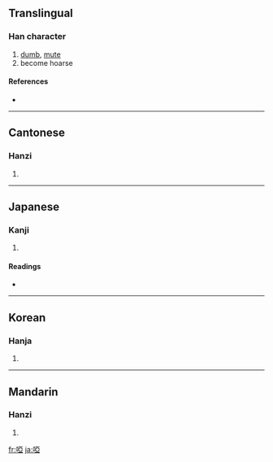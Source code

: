 {{also|哑|唖}}
==Translingual==

===Han character===
{{Han char|rn=30|rad=口|as=08|sn=11|four=6101<sub>7</sub>|canj=口一中一 (RMLM)}}

# [[dumb]], [[mute]]
# become hoarse

====References====
* {{Han ref|kx=0196.150|dkj=03835|dj=0417.240|hdz=10636.070|uh=555E|ud=21854|bh=B0D7|bd=45271}}

----

==Cantonese==

===Hanzi===
{{yue-hanzi|jyut=|y=a1, a2|sim=哑}}

# {{defn|Cantonese}}

----

==Japanese==

===Kanji===
{{ja-kanji|grade=|rs=口08}}

# {{defn|Japanese}}

====Readings====
* {{ja-readings|on=[[あ]] (a)|kun=[[おし]] (oshi)}}

----

==Korean==

===Hanja===
{{ko-hanja|hangeul=아|rv=a|mr=a}}

# {{defn|Korean}}

----

==Mandarin==

===Hanzi===
{{cmn-hanzi|sim=哑|pin=[[yǎ]] ([[ya3]])|wg=ya<sup>3</sup>}}

# {{defn|Mandarin}}

[[fr:啞]]
[[ja:啞]]